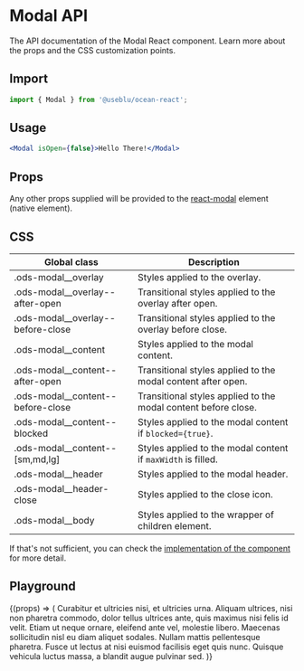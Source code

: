 
<Meta title="Components/Modal" component={Modal} />

# Modal API

The API documentation of the Modal React component. Learn more about the props and the CSS customization points.

## Import

```javascript
import { Modal } from '@useblu/ocean-react';
```

## Usage

```jsx
<Modal isOpen={false}>Hello There!</Modal>
```

## Props

<ArgsTable of="." />

Any other props supplied will be provided to the [react-modal](https://github.com/reactjs/react-modal) element (native element).

## CSS

| Global class                        | Description                                                    |
| ----------------------------------- | -------------------------------------------------------------- |
| .ods-modal\_\_overlay               | Styles applied to the overlay.                                 |
| .ods-modal\_\_overlay--after-open   | Transitional styles applied to the overlay after open.         |
| .ods-modal\_\_overlay--before-close | Transitional styles applied to the overlay before close.       |
| .ods-modal\_\_content               | Styles applied to the modal content.                           |
| .ods-modal\_\_content--after-open   | Transitional styles applied to the modal content after open.   |
| .ods-modal\_\_content--before-close | Transitional styles applied to the modal content before close. |
| .ods-modal\_\_content--blocked      | Styles applied to the modal content if `blocked={true}`.       |
| .ods-modal\_\_content--[sm,md,lg]   | Styles applied to the modal content if `maxWidth` is filled.   |
| .ods-modal\_\_header                | Styles applied to the modal header.                            |
| .ods-modal\_\_header-close          | Styles applied to the close icon.                              |
| .ods-modal\_\_body                  | Styles applied to the wrapper of children element.             |

If that's not sufficient, you can check the [implementation of the component](https://github.com/Pagnet/ocean-ds-web/blob/master/packages/ocean-react/src/Modal/Modal.tsx) for more detail.

## Playground

<Canvas>
  <Story
    name="Playground"
    argTypes={{
      isOpen: { control: null },
    }}
  >
    {(props) => (
      <SimpleModal
        {...props}
        contentLabel="Minimal Modal Example"
        ariaHideApp={false}
      >
        Curabitur et ultricies nisi, et ultricies urna. Aliquam ultrices, nisi
        non pharetra commodo, dolor tellus ultrices ante, quis maximus nisi
        felis id velit. Etiam ut neque ornare, eleifend ante vel, molestie
        libero. Maecenas sollicitudin nisl eu diam aliquet sodales. Nullam
        mattis pellentesque pharetra. Fusce ut lectus at nisi euismod facilisis
        eget quis nunc. Quisque vehicula luctus massa, a blandit augue pulvinar
        sed.
      </SimpleModal>
    )}
  </Story>
</Canvas>

